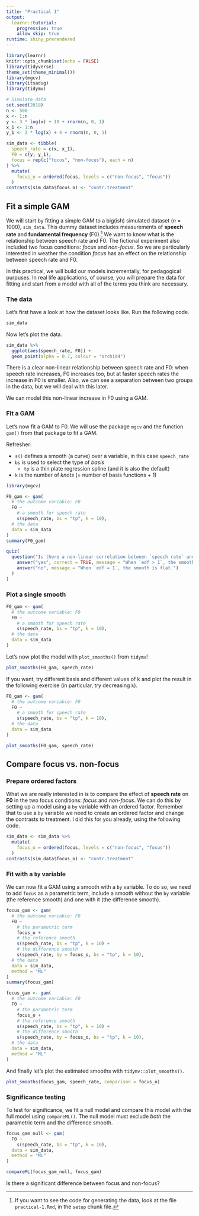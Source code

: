 ```yaml
---
title: "Practical 1"
output:
  learnr::tutorial:
    progressive: true
    allow_skip: true
runtime: shiny_prerendered
---
```


```r
library(learnr)
knitr::opts_chunk$set(echo = FALSE)
library(tidyverse)
theme_set(theme_minimal())
library(mgcv)
library(itsadug)
library(tidymv)

# Simulate data
set.seed(2018)
n <- 500
x <- 1:n
y <- 3 * log(x) + 10 + rnorm(n, 0, 1)
x_1 <- 1:n
y_1 <- 3 * log(x) + 4 + rnorm(n, 0, 1)

sim_data <- tibble(
  speech_rate = c(x, x_1),
  F0 = c(y, y_1),
  focus = rep(c("focus", "non-focus"), each = n)
) %>%
  mutate(
    focus_o = ordered(focus, levels = c("non-focus", "focus"))
  )
contrasts(sim_data$focus_o) <- "contr.treatment"
```


## Fit a simple GAM

We will start by fitting a simple GAM to a big(ish) simulated dataset (*n* = 1000), `sim_data`. This dummy dataset includes measurements of **speech rate** and **fundamental frequency** (F0).[^1] We want to know what is the relationship between speech rate and F0. The fictional experiment also included two focus conditions: *focus* and *non-focus*. So we are particularly interested in weather the condition *focus* has an effect on the relationship between speech rate and F0.

In this practical, we will build our models incrementally, for pedagogical purpuses. In real life applications, of course, you will prepare the data for fitting and start from a model with all of the terms you think are necessary.


### The data

Let's first have a look at how the dataset looks like. Run the following code.

```r
sim_data
```

Now let's plot the data.

```r
sim_data %>%
  ggplot(aes(speech_rate, F0)) +
  geom_point(alpha = 0.7, colour = "orchid4")
```

There is a clear non-linear relationship between speech rate and F0: when speech rate increases, F0 increases too, but at faster speech rates the increase in F0 is smaller. Also, we can see a separation between two groups in the data, but we will deal with this later.

We can model this non-linear increase in F0 using a GAM.

### Fit a GAM

Let's now fit a GAM to F0. We will use the package `mgcv` and the function `gam()` from that package to fit a GAM.

Refresher:

* `s()` defines a smooth (a curve) over a variable, in this case `speech_rate`
* `bs` is used to select the type of *basis*
    * `tp` is a thin plate regression spline (and it is also the default)
* `k` is the number of *knots* (= number of basis functions + 1)

```r
library(mgcv)

F0_gam <- gam(
  # the outcome variable: F0
  F0 ~
    # a smooth for speech rate
    s(speech_rate, bs = "tp", k = 10),
  # the data
  data = sim_data
)
summary(F0_gam)
```

```r
quiz(
  question("Is there a non-linear correlation between `speech rate` and `F0`? (Hint: check the EDF value of `s(speech_rate)` and the *p*-value)",
    answer("yes", correct = TRUE, message = "When `edf > 1`, the smooth is non-flat."),
    answer("no", message = "When `edf = 1`, the smooth is flat.")
  )
)
```

### Plot a single smooth

```r
F0_gam <- gam(
  # the outcome variable: F0
  F0 ~
    # a smooth for speech rate
    s(speech_rate, bs = "tp", k = 10),
  # the data
  data = sim_data
)
```

Let's now plot the model with `plot_smooths()` from `tidymv`!

```r
plot_smooths(F0_gam, speech_rate)
```

If you want, try different basis and different values of k and plot the result in the following exercise (in particular, try decreasing `k`).

```r
F0_gam <- gam(
  # the outcome variable: F0
  F0 ~
    # a smooth for speech rate
    s(speech_rate, bs = "tp", k = 10),
  # the data
  data = sim_data
)

plot_smooths(F0_gam, speech_rate)
```

[^1]: If you want to see the code for generating the data, look at the file `practical-1.Rmd`, in the `setup` chunk file.






## Compare focus vs. non-focus

### Prepare ordered factors

What we are really interested in is to compare the effect of **speech rate** on **F0** in the two focus conditions: *focus* and *non-focus*. We can do this by setting up a model using a `by` variable with an ordered factor. Remember that to use a `by` variable we need to create an ordered factor and change the contrasts to treatment. I did this for you already, using the following code.

```r
sim_data <- sim_data %>%
  mutate(
    focus_o = ordered(focus, levels = c("non-focus", "focus"))
  )
contrasts(sim_data$focus_o) <- "contr.treatment"
```

### Fit with a `by` variable

We can now fit a GAM using a smooth with a `by` variable. To do so, we need to add `focus` as a parametric term, include a smooth without the `by` variable (the reference smooth) and one with it (the difference smooth).

```r
focus_gam <- gam(
  # the outcome variable: F0
  F0 ~
    # the parametric term
    focus_o +
    # the reference smooth
    s(speech_rate, bs = "tp", k = 10) +
    # the difference smooth
    s(speech_rate, by = focus_o, bs = "tp", k = 10),
  # the data
  data = sim_data,
  method = "ML"
)
summary(focus_gam)
```

```r
focus_gam <- gam(
  # the outcome variable: F0
  F0 ~
    # the parametric term
    focus_o +
    # the reference smooth
    s(speech_rate, bs = "tp", k = 10) +
    # the difference smooth
    s(speech_rate, by = focus_o, bs = "tp", k = 10),
  # the data
  data = sim_data,
  method = "ML"
)
```

And finally let's plot the estimated smooths with `tidymv::plot_smooths()`.

```r
plot_smooths(focus_gam, speech_rate, comparison = focus_o)
```

### Significance testing

To test for significance, we fit a null model and compare this model with the full model using `compareML()`. The null model must exclude *both* the parametric term and the difference smooth.

```r
focus_gam_null <- gam(
  F0 ~
    s(speech_rate, bs = "tp", k = 10),
  data = sim_data,
  method = "ML"
)

compareML(focus_gam_null, focus_gam)
```

Is there a significant difference between focus and non-focus?

